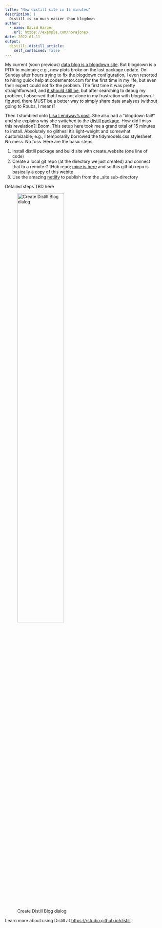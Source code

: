 ```yaml
---
title: "New distill site in 15 minutes"
description: |
  Distill is so much easier than blogdown
author:
  - name: David Harper
    url: https://example.com/norajones
date: 2022-01-11
output:
  distill::distill_article:
    self_contained: false
---
```


My current (soon previous) [data blog is a blogdown site](https://www.davidsdatablog.com/). But blogdown is a PITA to maintain; e.g., new plots broke on the last package update. On Sunday after hours trying to fix the blogdown configuration, I even resorted to hiring quick help at codementor.com for the first time in my life, but even their expert could not fix the problem. The first time it was pretty straightforward, and [it should still be](https://www.apreshill.com/blog/2020-12-new-year-new-blogdown/), but after searching to debug my problem, I observed that I was not alone in my frustration with blogdown. I figured, there MUST be a better way to simply share data analyses (without going to Rpubs, I mean)?

Then I stumbled onto [Lisa Lendway's post](https://distillery.rbind.io/posts/2021-02-08-distill-it-down/). She also had a "blogdown fail!" and she explains why she switched to the [distill package](https://pkgs.rstudio.com/distill/). How did I miss this revelation?! Boom. This setup here took me a grand total of 15 minutes to install. Absolutely no glithes! It's light-weight and somewhat customizable; e.g., I temporarily borrowed the tidymodels.css stylesheet. No mess. No fuss. Here are the basic steps:

1. Install distill package and build site with create_website (one line of code)
2. Create a local git repo (at the directory we just created) and connect that to a remote GitHub repo; [mine is here](https://github.com/bionicturtle/dh-data) and so this github repo is basically a copy of this webite
3. Use the amazing [netlify](https://www.netlify.com/) to publish from the _site sub-directory


Detailed steps TBD here

![Create Distill Blog dialog](new-project-distill-blog.png){width=60%}



Learn more about using Distill at <https://rstudio.github.io/distill>.


